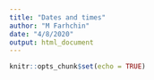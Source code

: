 ```yaml
---
title: "Dates and times"
author: "M Farhchin"
date: "4/8/2020"
output: html_document
---
```


```r
knitr::opts_chunk$set(echo = TRUE)
```

